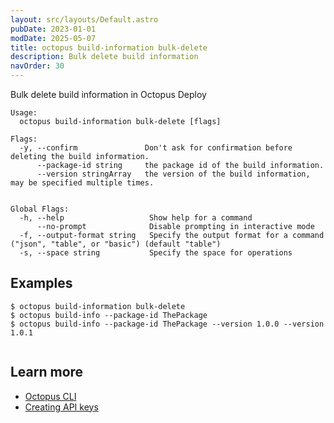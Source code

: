 ```yaml
---
layout: src/layouts/Default.astro
pubDate: 2023-01-01
modDate: 2025-05-07
title: octopus build-information bulk-delete
description: Bulk delete build information
navOrder: 30
---
```


Bulk delete build information in Octopus Deploy

```
Usage:
  octopus build-information bulk-delete [flags]

Flags:
  -y, --confirm               Don't ask for confirmation before deleting the build information.
      --package-id string     the package id of the build information.
      --version stringArray   the version of the build information, may be specified multiple times.


Global Flags:
  -h, --help                   Show help for a command
      --no-prompt              Disable prompting in interactive mode
  -f, --output-format string   Specify the output format for a command ("json", "table", or "basic") (default "table")
  -s, --space string           Specify the space for operations

```

## Examples

<SamplesInstance />

```
$ octopus build-information bulk-delete
$ octopus build-info --package-id ThePackage
$ octopus build-info --package-id ThePackage --version 1.0.0 --version 1.0.1


```

## Learn more

- [Octopus CLI](/docs/octopus-rest-api/cli)
- [Creating API keys](/docs/octopus-rest-api/how-to-create-an-api-key)